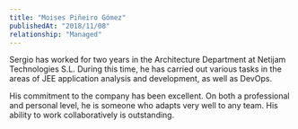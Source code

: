 ---
title: "Moises Piñeiro Gómez"
publishedAt: "2018/11/08"
relationship: "Managed"
---

Sergio has worked for two years in the Architecture Department at Netijam Technologies S.L.
During this time, he has carried out various tasks in the areas of JEE application analysis and development, as well as DevOps.

His commitment to the company has been excellent. On both a professional and personal level, he is someone who adapts very well to any team. His ability to work collaboratively is outstanding.